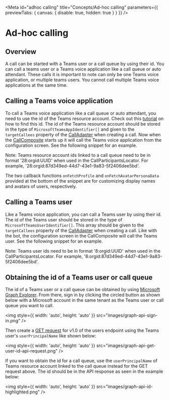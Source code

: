 

<Meta
  id="adhoc calling"
  title="Concepts/Ad-hoc calling"
  parameters={{ previewTabs: { canvas: { disable: true, hidden: true } } }}
/>

# Ad-hoc calling

## Overview

A call can be started with a Teams user or a call queue by using their id. You can call a teams user or a Teams voice application
like a call queue or auto attendant. These calls it is important to note can only be one Teams voice application, or multiple teams users. You cannot call multiple
Teams voice applications at the same time.

## Calling a Teams voice application

To call a Teams voice application like a call queue or auto attendant, you need to use the id of the Teams resource account. Check out this [tutorial](https://learn.microsoft.com/en-us/azure/communication-services/quickstarts/voice-video-calling/get-started-teams-auto-attendant#find-object-id-for-auto-attendant) on how to find
this id. The id of the Teams resource account should be stored in the type of `MicrosoftTeamsAppIdentifier[]` and given to the `targetCallees` property
of the [CallAdapter](?path=/docs/composite-adapters--page#call-adapter) when creating a call. Now when the [CallComposite](?path=/docs/composites-call-basicexample--basic-example) starts up it will call the Teams voice application
from the configuration screen. See the following snippet for an example.

<MessageBar messageBarType={MessageBarType.warning}>
  Note: Teams resource account ids linked to a call queue need to be in format '28:orgid:UUID' when used in the
  CallParticipantsLocator. For example, '28:orgid:87d349ed-44d7-43e1-9a83-5f2406dee5bd'.
</MessageBar>

<Source code={AdhocCallingVoiceAppSnippetText} />

The two callback functions `onFetchProfile` and `onFetchAvatarPersonaData` provided at the bottom of the snippet are
for customizing display names and avatars of users, respectively.

## Calling a Teams user

<SingleLineBetaBanner />

Like a Teams voice application, you can call a Teams user by using their id. The id of the Teams user should be stored in the type of `MicrosoftTeamsUserIdentifier[]`.
This array should be given to the `targetCallees` property of the [CallAdapter](?path=/docs/composite-adapters--page#call-adapter) when creating a call. Like with the bot, the
configuration screen in the CallComposite will call the Teams user. See the following snippet for an example.

<MessageBar messageBarType={MessageBarType.warning}>
  Note: Teams user ids need to be in format '8:orgid:UUID' when used in the CallParticipantsLocator. For example,
  '8:orgid:87d349ed-44d7-43e1-9a83-5f2406dee5bd'.
</MessageBar>

<Source code={AdhocCallingSnippetText} />

## Obtaining the id of a Teams user or call queue

The id of a Teams user or a call queue can be obtained by using
[Microsoft Graph Explorer](https://developer.microsoft.com/en-us/graph/graph-explorer).
From there, sign in by clicking the circled button as shown below with a Microsoft account in the same tenant as the
Teams user or call queue you want to call.

<img style={{ width: 'auto', height: 'auto' }} src="images/graph-api-sign-in.png" />

Then create a
[GET request](https://learn.microsoft.com/en-us/graph/api/user-get?view=graph-rest-1.0&tabs=http#http-request) for
v1.0 of the users endpoint using the Teams user's `userPrincipalName` like shown below:

<img style={{ width: 'auto', height: 'auto' }} src="images/graph-api-get-user-id-api-request.png" />

If you want to obtain the id for a call queue, use the `userPrincipalName` of Teams resource account linked to the call
queue instead for the GET request above. The id should be in the API response as seen in the example below:

<img style={{ width: 'auto', height: 'auto' }} src="images/graph-api-id-highlighted.png" />
